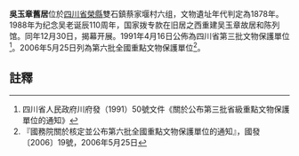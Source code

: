 {{msg:四川省文物保護單位
|名稱 = 吳玉章舊居
|編號 = 12
|圖片 = 
|級別 = S3
|分類 = 
|時代 = 1878年
|地点 = [[四川省|四川省]][[榮縣|榮縣]]雙石鎮
|坐標 =
|登錄 = 1991年4月16日
}}
{{msg:四川省文物保護單位
|名稱 = 吳玉章故居
|編號 = 1040
|圖片 = 
|級別 = 106
|分類 = 
|時代 = 清
|地点 = [[四川省|四川省]][[榮縣|榮縣]]
|坐標 =
|登錄 = 2006年5月25日
}}
'''吳玉章舊居'''位於[[四川省|四川省]][[榮縣|榮縣]]雙石鎮蔡家堰村六组，文物遺址年代判定為1878年。1988年为纪念吴老诞辰110周年，国家拨专款在旧居之西重建吴玉章故居和陈列馆。同年12月30日，揭幕开展。1991年4月16日公佈為四川省第三批文物保護單位<ref>四川省人民政府川府發（1991）50號文件《關於公布第三批省級重點文物保護單位的通知》</ref>。2006年5月25日列為第六批全國重點文物保護單位<ref>『國務院關於核定並公布第六批全國重點文物保護單位的通知』，國發〔2006〕19號，2006年5月25日</ref>。
==註釋==
{{reflist}}
{{文物保護單位小作品}}